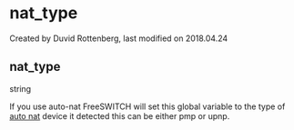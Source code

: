 
# nat_type 

 Created by  Duvid Rottenberg, last modified on 2018.04.24

## nat_type

string

If you use auto-nat FreeSWITCH will set this global variable to the type of [auto nat](../FreeSWITCH-Explained/Networking/Auto-Nat_6587487.mdx#about) device it detected this can be either pmp or upnp.


